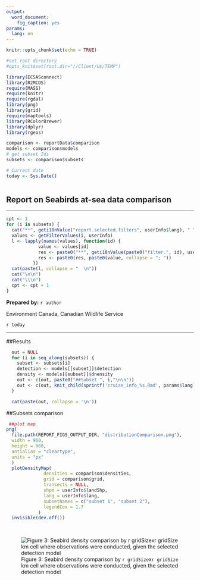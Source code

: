 ```yaml
---
output: 
  word_document:
    fig_caption: yes
params:
  lang: en
---
```


```r
knitr::opts_chunk$set(echo = TRUE)
```


```r
#set root directory
#opts_knit$set(root.dir="//Client/U$/TEMP")
```

```r
library(ECSASconnect)
library(R2MCDS)
require(MASS)
require(knitr)
require(rgdal)
library(png)
library(grid)
require(maptools)
library(RColorBrewer) 
library(dplyr)
library(rgeos)

comparison <- reportData$comparison
models <- comparison$models
# get subset Ids
subsets <- comparison$subsets

# Current date
today <- Sys.Date()



```

## Report on Seabirds at-sea data comparison

-------------------------

```r
cpt <- 1
for (i in subsets) {
  cat("**", geti18nValue("report.selected.filters", userInfo$lang), " ", cpt, " :**\n\n", sep = "")
  values <- getFilterValues(i, userInfo)
  l <- lapply(names(values), function(id) {
            value <- values[id]
            res <- paste0("**", geti18nValue(paste0("filter.", id), userInfo$lang), ":** ")
            res <- paste0(res, paste0(value, collapse = "; "))
          })
  cat(paste(l, collapse = "  \n"))
  cat("\n\n")
  cat("\\\n")
  cpt <- cpt + 1
}

```

**Prepared by:** `r author`

Environment Canada, Canadian Wildlife Service

`r today`

-------------------------


##Results


```r
  out = NULL
  for (i in seq_along(subsets)) {
    subset <- subsets[i]
    detection <- models[[subset]]$detection
    density <- models[[subset]]$dnensity
    out <- c(out, paste0("##Subset ", i,"\n\n"))
    out <- c(out, knit_child(sprintf('cruise_info_%s.Rmd', params$lang)))
  }
```

```r
  cat(paste(out, collapse = '\n'))
```


##Subsets comparison


```r

 ##plot map
png(
  file.path(REPORT_FIGS_OUTPUT_DIR, "distributionComparison.png"),
  width = 960,
  height = 960,
  antialias = "cleartype",
  units = "px"
  )
  plotDensityMap(
              densities = comparison$densities,
              grid = comparison$grid,
              transects = NULL,
              shpm = userInfo$landShp,
              lang = userInfo$lang,
              subsetNames = c("subset 1", "subset 2"),
              legendCex = 1.7
            )
  invisible(dev.off())
  
  
```


 ![Figure 3: Seabird density comparison by `r gridSize`x`r gridSize` km cell where observations were conducted, given the selected detection model](`r file.path(REPORT_FIGS_OUTPUT_DIR, "distributionComparison.png")` "Comparison of the distribution between the two subsets")
 

